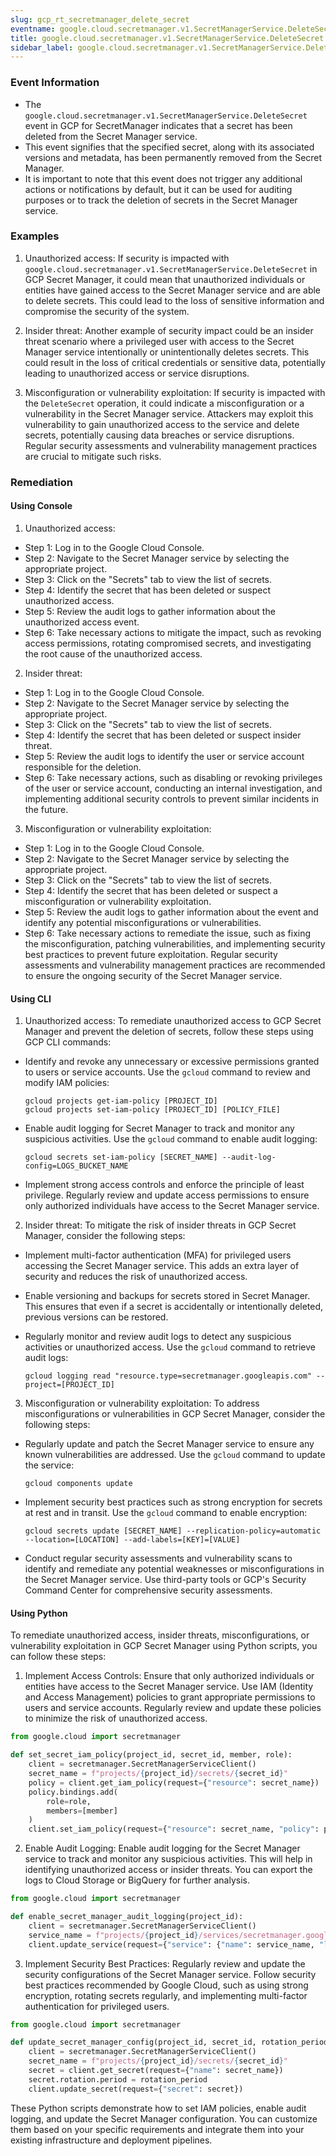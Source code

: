 ```yaml
--- 
slug: gcp_rt_secretmanager_delete_secret
eventname: google.cloud.secretmanager.v1.SecretManagerService.DeleteSecret
title: google.cloud.secretmanager.v1.SecretManagerService.DeleteSecret
sidebar_label: google.cloud.secretmanager.v1.SecretManagerService.DeleteSecret
---
```

                       
### Event Information

- The `google.cloud.secretmanager.v1.SecretManagerService.DeleteSecret` event in GCP for SecretManager indicates that a secret has been deleted from the Secret Manager service.
- This event signifies that the specified secret, along with its associated versions and metadata, has been permanently removed from the Secret Manager.
- It is important to note that this event does not trigger any additional actions or notifications by default, but it can be used for auditing purposes or to track the deletion of secrets in the Secret Manager service.


### Examples

1. Unauthorized access: If security is impacted with `google.cloud.secretmanager.v1.SecretManagerService.DeleteSecret` in GCP Secret Manager, it could mean that unauthorized individuals or entities have gained access to the Secret Manager service and are able to delete secrets. This could lead to the loss of sensitive information and compromise the security of the system.

2. Insider threat: Another example of security impact could be an insider threat scenario where a privileged user with access to the Secret Manager service intentionally or unintentionally deletes secrets. This could result in the loss of critical credentials or sensitive data, potentially leading to unauthorized access or service disruptions.

3. Misconfiguration or vulnerability exploitation: If security is impacted with the `DeleteSecret` operation, it could indicate a misconfiguration or a vulnerability in the Secret Manager service. Attackers may exploit this vulnerability to gain unauthorized access to the service and delete secrets, potentially causing data breaches or service disruptions. Regular security assessments and vulnerability management practices are crucial to mitigate such risks.

### Remediation

#### Using Console

1. Unauthorized access:
- Step 1: Log in to the Google Cloud Console.
- Step 2: Navigate to the Secret Manager service by selecting the appropriate project.
- Step 3: Click on the "Secrets" tab to view the list of secrets.
- Step 4: Identify the secret that has been deleted or suspect unauthorized access.
- Step 5: Review the audit logs to gather information about the unauthorized access event.
- Step 6: Take necessary actions to mitigate the impact, such as revoking access permissions, rotating compromised secrets, and investigating the root cause of the unauthorized access.

2. Insider threat:
- Step 1: Log in to the Google Cloud Console.
- Step 2: Navigate to the Secret Manager service by selecting the appropriate project.
- Step 3: Click on the "Secrets" tab to view the list of secrets.
- Step 4: Identify the secret that has been deleted or suspect insider threat.
- Step 5: Review the audit logs to identify the user or service account responsible for the deletion.
- Step 6: Take necessary actions, such as disabling or revoking privileges of the user or service account, conducting an internal investigation, and implementing additional security controls to prevent similar incidents in the future.

3. Misconfiguration or vulnerability exploitation:
- Step 1: Log in to the Google Cloud Console.
- Step 2: Navigate to the Secret Manager service by selecting the appropriate project.
- Step 3: Click on the "Secrets" tab to view the list of secrets.
- Step 4: Identify the secret that has been deleted or suspect a misconfiguration or vulnerability exploitation.
- Step 5: Review the audit logs to gather information about the event and identify any potential misconfigurations or vulnerabilities.
- Step 6: Take necessary actions to remediate the issue, such as fixing the misconfiguration, patching vulnerabilities, and implementing security best practices to prevent future exploitation. Regular security assessments and vulnerability management practices are recommended to ensure the ongoing security of the Secret Manager service.

#### Using CLI

1. Unauthorized access: To remediate unauthorized access to GCP Secret Manager and prevent the deletion of secrets, follow these steps using GCP CLI commands:

- Identify and revoke any unnecessary or excessive permissions granted to users or service accounts. Use the `gcloud` command to review and modify IAM policies:
  ```
  gcloud projects get-iam-policy [PROJECT_ID]
  gcloud projects set-iam-policy [PROJECT_ID] [POLICY_FILE]
  ```

- Enable audit logging for Secret Manager to track and monitor any suspicious activities. Use the `gcloud` command to enable audit logging:
  ```
  gcloud secrets set-iam-policy [SECRET_NAME] --audit-log-config=LOGS_BUCKET_NAME
  ```

- Implement strong access controls and enforce the principle of least privilege. Regularly review and update access permissions to ensure only authorized individuals have access to the Secret Manager service.

2. Insider threat: To mitigate the risk of insider threats in GCP Secret Manager, consider the following steps:

- Implement multi-factor authentication (MFA) for privileged users accessing the Secret Manager service. This adds an extra layer of security and reduces the risk of unauthorized access.

- Enable versioning and backups for secrets stored in Secret Manager. This ensures that even if a secret is accidentally or intentionally deleted, previous versions can be restored.

- Regularly monitor and review audit logs to detect any suspicious activities or unauthorized access. Use the `gcloud` command to retrieve audit logs:
  ```
  gcloud logging read "resource.type=secretmanager.googleapis.com" --project=[PROJECT_ID]
  ```

3. Misconfiguration or vulnerability exploitation: To address misconfigurations or vulnerabilities in GCP Secret Manager, consider the following steps:

- Regularly update and patch the Secret Manager service to ensure any known vulnerabilities are addressed. Use the `gcloud` command to update the service:
  ```
  gcloud components update
  ```

- Implement security best practices such as strong encryption for secrets at rest and in transit. Use the `gcloud` command to enable encryption:
  ```
  gcloud secrets update [SECRET_NAME] --replication-policy=automatic --location=[LOCATION] --add-labels=[KEY]=[VALUE]
  ```

- Conduct regular security assessments and vulnerability scans to identify and remediate any potential weaknesses or misconfigurations in the Secret Manager service. Use third-party tools or GCP's Security Command Center for comprehensive security assessments.

#### Using Python

To remediate unauthorized access, insider threats, misconfigurations, or vulnerability exploitation in GCP Secret Manager using Python scripts, you can follow these steps:

1. Implement Access Controls: Ensure that only authorized individuals or entities have access to the Secret Manager service. Use IAM (Identity and Access Management) policies to grant appropriate permissions to users and service accounts. Regularly review and update these policies to minimize the risk of unauthorized access.

```python
from google.cloud import secretmanager

def set_secret_iam_policy(project_id, secret_id, member, role):
    client = secretmanager.SecretManagerServiceClient()
    secret_name = f"projects/{project_id}/secrets/{secret_id}"
    policy = client.get_iam_policy(request={"resource": secret_name})
    policy.bindings.add(
        role=role,
        members=[member]
    )
    client.set_iam_policy(request={"resource": secret_name, "policy": policy})
```

2. Enable Audit Logging: Enable audit logging for the Secret Manager service to track and monitor any suspicious activities. This will help in identifying unauthorized access or insider threats. You can export the logs to Cloud Storage or BigQuery for further analysis.

```python
from google.cloud import secretmanager

def enable_secret_manager_audit_logging(project_id):
    client = secretmanager.SecretManagerServiceClient()
    service_name = f"projects/{project_id}/services/secretmanager.googleapis.com"
    client.update_service(request={"service": {"name": service_name, "logging_enabled": True}})
```

3. Implement Security Best Practices: Regularly review and update the security configurations of the Secret Manager service. Follow security best practices recommended by Google Cloud, such as using strong encryption, rotating secrets regularly, and implementing multi-factor authentication for privileged users.

```python
from google.cloud import secretmanager

def update_secret_manager_config(project_id, secret_id, rotation_period):
    client = secretmanager.SecretManagerServiceClient()
    secret_name = f"projects/{project_id}/secrets/{secret_id}"
    secret = client.get_secret(request={"name": secret_name})
    secret.rotation.period = rotation_period
    client.update_secret(request={"secret": secret})
```

These Python scripts demonstrate how to set IAM policies, enable audit logging, and update the Secret Manager configuration. You can customize them based on your specific requirements and integrate them into your existing infrastructure and deployment pipelines.


 